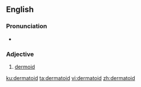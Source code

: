 ==English==

===Pronunciation===
* {{a|UK}} {{IPA|/ˈdɜː(ɹ)məˌtɔɪd/|lang=en}}

===Adjective===
{{en-adj}}

# [[dermoid]]

[[ku:dermatoid]]
[[ta:dermatoid]]
[[vi:dermatoid]]
[[zh:dermatoid]]